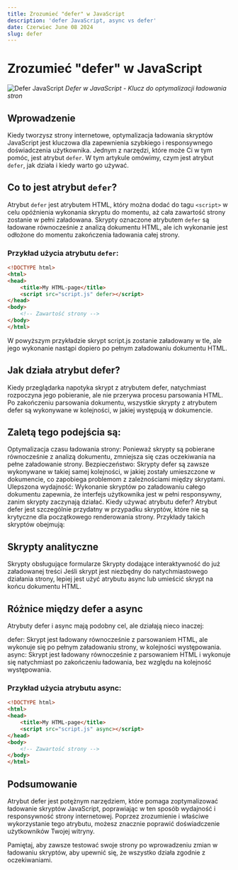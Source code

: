```yaml
---
title: Zrozumieć "defer" w JavaScript
description: 'defer JavaScript, async vs defer'
date: Czerwiec June 08 2024
slug: defer
---
```


# Zrozumieć "defer" w JavaScript

![Defer JavaScript](https://filedn.eu/lPq6O1K7j8DR1n7JwTuYjYz/img/blog/defer.svg)
*Defer w JavaScript - Klucz do optymalizacji ładowania stron*

## Wprowadzenie

Kiedy tworzysz strony internetowe, optymalizacja ładowania skryptów JavaScript jest kluczowa dla zapewnienia szybkiego i responsywnego doświadczenia użytkownika. Jednym z narzędzi, które może Ci w tym pomóc, jest atrybut `defer`. W tym artykule omówimy, czym jest atrybut `defer`, jak działa i kiedy warto go używać.

## Co to jest atrybut `defer`?

Atrybut `defer` jest atrybutem HTML, który można dodać do tagu `<script>` w celu opóźnienia wykonania skryptu do momentu, aż cała zawartość strony zostanie w pełni załadowana. Skrypty oznaczone atrybutem `defer` są ładowane równocześnie z analizą dokumentu HTML, ale ich wykonanie jest odłożone do momentu zakończenia ładowania całej strony.

### Przykład użycia atrybutu `defer`:

```html
<!DOCTYPE html>
<html>
<head>
    <title>My HTML-page</title>
    <script src="script.js" defer></script>
</head>
<body>
    <!-- Zawartość strony -->
</body>
</html>
```

W powyższym przykładzie skrypt script.js zostanie załadowany w tle, ale jego wykonanie nastąpi dopiero po pełnym załadowaniu dokumentu HTML.

## Jak działa atrybut defer?
Kiedy przeglądarka napotyka skrypt z atrybutem defer, natychmiast rozpoczyna jego pobieranie, ale nie przerywa procesu parsowania HTML. Po zakończeniu parsowania dokumentu, wszystkie skrypty z atrybutem defer są wykonywane w kolejności, w jakiej występują w dokumencie.

## Zaletą tego podejścia są:
Optymalizacja czasu ładowania strony: Ponieważ skrypty są pobierane równocześnie z analizą dokumentu, zmniejsza się czas oczekiwania na pełne załadowanie strony.
Bezpieczeństwo: Skrypty defer są zawsze wykonywane w takiej samej kolejności, w jakiej zostały umieszczone w dokumencie, co zapobiega problemom z zależnościami między skryptami.
Ulepszona wydajność: Wykonanie skryptów po załadowaniu całego dokumentu zapewnia, że interfejs użytkownika jest w pełni responsywny, zanim skrypty zaczynają działać.
Kiedy używać atrybutu defer?
Atrybut defer jest szczególnie przydatny w przypadku skryptów, które nie są krytyczne dla początkowego renderowania strony. Przykłady takich skryptów obejmują:

## Skrypty analityczne
Skrypty obsługujące formularze
Skrypty dodające interaktywność do już załadowanej treści
Jeśli skrypt jest niezbędny do natychmiastowego działania strony, lepiej jest użyć atrybutu async lub umieścić skrypt na końcu dokumentu HTML.

## Różnice między defer a async
Atrybuty defer i async mają podobny cel, ale działają nieco inaczej:

defer: Skrypt jest ładowany równocześnie z parsowaniem HTML, ale wykonuje się po pełnym załadowaniu strony, w kolejności występowania.
async: Skrypt jest ładowany równocześnie z parsowaniem HTML i wykonuje się natychmiast po zakończeniu ładowania, bez względu na kolejność występowania.

### Przykład użycia atrybutu async:

```html
<!DOCTYPE html>
<html>
<head>
    <title>My HTML-page</title>
    <script src="script.js" async></script>
</head>
<body>
    <!-- Zawartość strony -->
</body>
</html>
```

## Podsumowanie
Atrybut defer jest potężnym narzędziem, które pomaga zoptymalizować ładowanie skryptów JavaScript, poprawiając w ten sposób wydajność i responsywność strony internetowej. Poprzez zrozumienie i właściwe wykorzystanie tego atrybutu, możesz znacznie poprawić doświadczenie użytkowników Twojej witryny.

Pamiętaj, aby zawsze testować swoje strony po wprowadzeniu zmian w ładowaniu skryptów, aby upewnić się, że wszystko działa zgodnie z oczekiwaniami.
